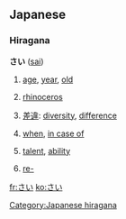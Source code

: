 ==Japanese==
{{ja-attention|Hiragana header should be replaced with POS header|key=p}}
===Hiragana===
[[Category:Japanese hiragana]]
'''さい''' ([[sai]])
# {{ja-def|歳}} [[age]], [[year]], [[old]]
# {{ja-def|犀}} [[rhinoceros]]
# {{ja-def|差異}} [[差違]]: [[diversity]], [[difference]]
# {{ja-def|際}} [[when]], [[in case of]]
# {{ja-def|才}} [[talent]], [[ability]]
# {{ja-def|再}} [[re-]]

[[fr:さい]]
[[ko:さい]]